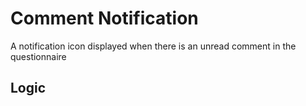 
<Meta
  title="Components/Comments/CommentNotification"
  component={CommentNotification}
/>

# Comment Notification

A notification icon displayed when there is an unread comment in the questionnaire

## Logic

<!-- Badges in navigation items -->

<Canvas>
  <Story name="Default">
    <Theme themeName={"default"}>
      <NavigationItem
        title="Lorem ipsum dolor sit amet"
        icon={IconQuestionPage}
        titleUrl="/"
      >
        <CommentNotification />
      </NavigationItem>
    </Theme>
  </Story>
</Canvas>
